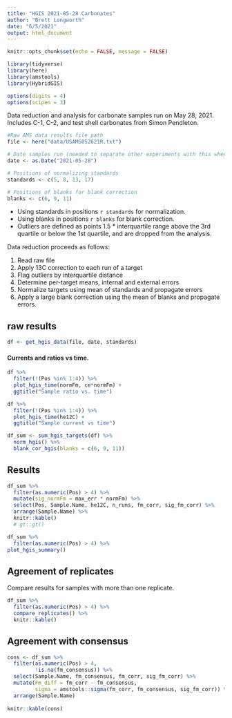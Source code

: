 ```yaml
---
title: "HGIS 2021-05-28 Carbonates"
author: "Brett Longworth"
date: "6/5/2021"
output: html_document
---
```


```r
knitr::opts_chunk$set(echo = FALSE, message = FALSE)
```

```r
library(tidyverse)
library(here)
library(amstools)
library(HybridGIS)

options(digits = 4)
options(scipen = 3)
```


Data reduction and analysis for carbonate samples run on May 28, 2021. Includes C-1, C-2, and test shell carbonates from Simon Pendleton.



```r

#Raw AMS data results file path
file <- here("data/USAMS052621R.txt")

# Date samples run (needed to separate other experiments with this wheel/targets)
date <- as.Date("2021-05-28")

# Positions of normalizing standards
standards <- c(5, 8, 13, 17)

# Positions of blanks for blank correction
blanks <- c(6, 9, 11)
```

- Using standards in positions `r standards` for normalization.
- Using blanks in positions `r blanks` for blank correction.
- Outliers are defined as points 1.5 * interquartile range above the 3rd quartile or below the 1st quartile, and are dropped from the analysis.

Data reduction proceeds as follows:

1. Read raw file
1. Apply 13C correction to each run of a target
1. Flag outliers by interquartile distance
1. Determine per-target means, internal and external errors
1. Normalize targets using mean of standards and propagate errors
1. Apply a large blank correction using the mean of blanks and propagate errors.

## raw results

```r
df <- get_hgis_data(file, date, standards)
```

#### Currents and ratios vs time.

```r
df %>% 
  filter(!(Pos %in% 1:4)) %>% 
  plot_hgis_time(normFm, ce*normFm) +
  ggtitle("Sample ratio vs. time")
```

```r
df %>% 
  filter(!(Pos %in% 1:4)) %>% 
  plot_hgis_time(he12C) +
  ggtitle("Sample current vs time")
```


```r
df_sum <- sum_hgis_targets(df) %>% 
  norm_hgis() %>% 
  blank_cor_hgis(blanks = c(6, 9, 11))
```

## Results

```r
df_sum %>% 
  filter(as.numeric(Pos) > 4) %>% 
  mutate(sig_normFm = max_err * normFm) %>% 
  select(Pos, Sample.Name, he12C, n_runs, fm_corr, sig_fm_corr) %>% 
  arrange(Sample.Name) %>% 
  knitr::kable()
  # gt::gt()
```

```r
df_sum %>% 
  filter(as.numeric(Pos) > 4) %>% 
plot_hgis_summary()
```

## Agreement of replicates

Compare results for samples with more than one replicate. 

```r
df_sum %>% 
  filter(as.numeric(Pos) > 4) %>% 
  compare_replicates() %>% 
  knitr::kable()
```

## Agreement with consensus

```r
cons <- df_sum %>% 
  filter(as.numeric(Pos) > 4,
         !is.na(fm_consensus)) %>% 
  select(Sample.Name, fm_consensus, fm_corr, sig_fm_corr) %>% 
  mutate(Fm_diff = fm_corr - fm_consensus,
         sigma = amstools::sigma(fm_corr, fm_consensus, sig_fm_corr)) %>% 
  arrange(Sample.Name)
  
knitr::kable(cons)
```


